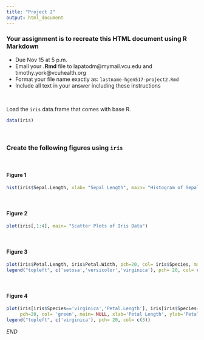 ```yaml
---
title: "Project 2"
output: html_document
---
```


### Your assignment is to recreate this HTML document using R Markdown  

- Due Nov 15 at 5 p.m.
- Email your **.Rmd** file to lapatodm@mymail.vcu.edu and timothy.york@vcuhealth.org
- Format your file name exactly as: `lastname-hgen517-project2.Rmd`
- Include all text in your answer including these instructions


<br>

Load the `iris` data.frame that comes with base R.  
```r
data(iris)

```

<br>

### Create the following figures using `iris`  

<br>

#### Figure 1  
```r
hist(iris$Sepal.Length, xlab= "Sepal Length", main= "Histogram of Sepal Length")
```

<br>

#### Figure 2  
```r
plot(iris[,1:4], main= "Scatter Plots of Iris Data")
```

<br>

#### Figure 3  
```r
plot(iris$Petal.Length, iris$Petal.Width, pch=20, col= iris$Species, main= NULL, xlab='Petal Length', ylab='Petal Width')
legend("topleft", c('setosa','versicolor','virginica'), pch= 20, col= c(1,2,3))
```

<br>

#### Figure 4  
```r
plot(iris[iris$Species=='virginica','Petal.Length'], iris[iris$Species=='virginica','Petal.Width'], 
     pch=20, col= 'green', main= NULL, xlab='Petal Length', ylab='Petal Width')
legend("topleft", c('virginica'), pch= 20, col= c(3))
```


*END*


